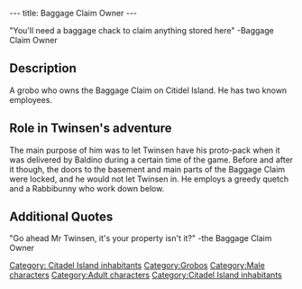 ---
title: Baggage Claim Owner
---


"You'll need a baggage chack to claim anything stored here"
-Baggage Claim Owner

{{Character|
Name=Baggage Claim Owner|
Image=Baggageclaimrabbibunny.JPG|
Race=[[Grobo]]|
Gender=Male|
Size=Medium|
Age=Adult}}

==Description==

A grobo who owns the Baggage Claim on Citidel Island. He has two known employees.

==Role in Twinsen's adventure==

The main purpose of him was to let Twinsen have his proto-pack when it was delivered by Baldino during a certain time of the game. 
Before and after it though, the doors to the basement and main parts of the Baggage Claim were locked, and he would not let
Twinsen in. He employs a greedy quetch and a Rabbibunny who work down below.

==Additional Quotes==

"Go ahead Mr Twinsen, it's your property isn't it?"
-the Baggage Claim Owner



[[Category: Citadel Island inhabitants]]
[[Category:Grobos]]
[[Category:Male characters]][[Category:Adult characters]]
[[Category:Citadel Island inhabitants]]